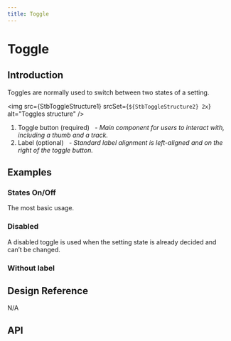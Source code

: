 ```yaml
---
title: Toggle
---
```




# Toggle

## Introduction

Toggles are normally used to switch between two states of a setting.

<img
  src={StbToggleStructure1}
  srcSet={`${StbToggleStructure2} 2x`}
  alt="Toggles structure"
/>
<ol className="u-textGray u-marginTopTiny">
  <li>
    Toggle button
    <span className="u-marginLeftTiny u-textNegative u-text200">(required)</span>
    &nbsp;
    <i className="u-text200">- Main component for users to interact with, including a thumb and a track.</i>
  </li>
  <li>
    Label
    <span className="u-marginLeftTiny u-text200">(optional)</span>
    &nbsp;
    <i className="u-text200">
      -  Standard label alignment is left-aligned and on the right of the toggle button.
    </i>
  </li>
</ol>

## Examples

### States On/Off

The most basic usage.

<CodeView codeText={basicToggle} />

### Disabled

A disabled toggle is used when the setting state is already decided and can’t be changed.

<CodeView codeText={disabledToggle} />

### Without label

<CodeView codeText={withoutLabel} />

## Design Reference
N/A

## API

<ComponentApi name="Toggle" importName="Toggle" />
